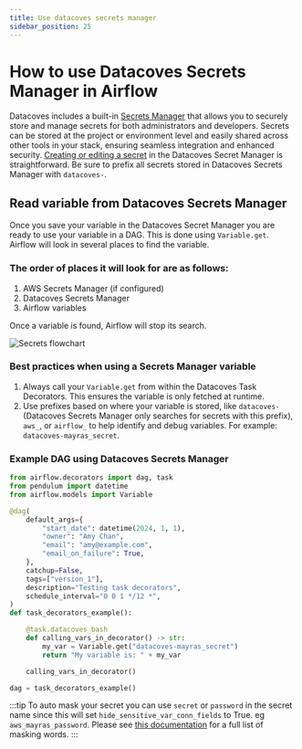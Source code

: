 ```yaml
---
title: Use datacoves secrets manager
sidebar_position: 25
---
```


# How to use Datacoves Secrets Manager in Airflow

Datacoves includes a built-in [Secrets Manager](reference/admin-menu/secrets.md) that allows you to securely store and manage secrets for both administrators and developers. Secrets can be stored at the project or environment level and easily shared across other tools in your stack, ensuring seamless integration and enhanced security. [Creating or editing a secret](/how-tos/datacoves/how_to_secrets.md) in the Datacoves Secret Manager is straightforward. Be sure to prefix all secrets stored in Datacoves Secrets Manager with `datacoves-`.

## Read variable from Datacoves Secrets Manager

Once you save your variable in the Datacoves Secret Manager you are ready to use your variable in a DAG. This is done using `Variable.get`. Airflow will look in several places to find the variable.

### The order of places it will look for are as follows:

1. AWS Secrets Manager (if configured)  
2. Datacoves Secrets Manager  
3. Airflow variables  

Once a variable is found, Airflow will stop its search.

![Secrets flowchart](assets/variablle_flow.png)

### Best practices when using a Secrets Manager variable

1. Always call your `Variable.get` from within the Datacoves Task Decorators. This ensures the variable is only fetched at runtime.  
2. Use prefixes based on where your variable is stored, like `datacoves-` (Datacoves Secrets Manager only searches for secrets with this prefix), `aws_`, or `airflow_` to help identify and debug variables. For example: `datacoves-mayras_secret`.

### Example DAG using Datacoves Secrets Manager

```python
from airflow.decorators import dag, task
from pendulum import datetime
from airflow.models import Variable

@dag(
    default_args={
        "start_date": datetime(2024, 1, 1),
        "owner": "Amy Chan",
        "email": "amy@example.com",
        "email_on_failure": True,
    },
    catchup=False,
    tags=["version_1"],
    description="Testing task decorators",
    schedule_interval="0 0 1 */12 *",
)
def task_decorators_example():

    @task.datacoves_bash
    def calling_vars_in_decorator() -> str:
        my_var = Variable.get("datacoves-mayras_secret")
        return "My variable is: " + my_var

    calling_vars_in_decorator()

dag = task_decorators_example()
```
:::tip
 To auto mask your secret you can use `secret` or `password` in the secret name since this will set `hide_sensitive_var_conn_fields` to True. eg `aws_mayras_password`. Please see [this documentation](https://www.astronomer.io/docs/learn/airflow-variables#hide-sensitive-information-in-airflow-variables) for a full list of masking words.
:::

